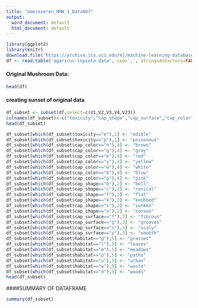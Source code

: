 ```yaml
---
title: "omerozeren_HMW_1_Data607"
output:
  word_document: default
  html_document: default
---
```


```r
library(ggplot2)
library(knitr)
download.file('https://archive.ics.uci.edu/ml/machine-learning-databases/mushroom/agaricus-lepiota.data', 'agaricus-lepiota.data')
df <- read.table('agaricus-lepiota.data', sep=',', stringsAsFactors=FALSE)
```

#### Original Mushroom Data:

```r
head(df)
```
#### creating sunset of original data

```r
df_subset <- subset(df,select=c(V1,V2,V3,V4,V23))
colnames(df_subset)<-c("toxicity","cap_shape","cap_surface","cap_color","habitat")
head(df_subset)
```

```r
df_subset[which(df_subset$toxicity=="e"),1] <- "edible"
df_subset[which(df_subset$toxicity=="p"),1] <- "poisonous"
df_subset[which(df_subset$cap_color=="n"),4] <- "brown"
df_subset[which(df_subset$cap_color=="g"),4] <- "gray"
df_subset[which(df_subset$cap_color=="e"),4] <- "red"
df_subset[which(df_subset$cap_color=="y"),4] <- "yellow"
df_subset[which(df_subset$cap_color=="w"),4] <- "white"
df_subset[which(df_subset$cap_color=="b"),4] <- "bluw"
df_subset[which(df_subset$cap_color=="p"),4] <- "pink"
df_subset[which(df_subset$cap_shape=="b"),2] <- "bell"
df_subset[which(df_subset$cap_shape=="c"),2] <- "conical"
df_subset[which(df_subset$cap_shape=="f"),2] <- "flat"
df_subset[which(df_subset$cap_shape=="k"),2] <- "knobbed"
df_subset[which(df_subset$cap_shape=="s"),2] <- "sunken"
df_subset[which(df_subset$cap_shape=="x"),2] <- "convex"
df_subset[which(df_subset$cap_surface=="f"),3] <- "fibrous"
df_subset[which(df_subset$cap_surface=="g"),3] <- "grooves"
df_subset[which(df_subset$cap_surface=="s"),3] <- "scaly"
df_subset[which(df_subset$cap_surface=="y"),3] <- "smooth"
df_subset[which(df_subset$habitat=="g"),5] <- "grasses"
df_subset[which(df_subset$habitat=="l"),5] <- "leaves"
df_subset[which(df_subset$habitat=="m"),5] <- "meadows"
df_subset[which(df_subset$habitat=="p"),5] <- "paths"
df_subset[which(df_subset$habitat=="u"),5] <- "urban"
df_subset[which(df_subset$habitat=="w"),5] <- "waste"
df_subset[which(df_subset$habitat=="d"),5] <- "woods"
head(df_subset)
```

####SUMMARY OF DATAFRAME 

```r
summary(df_subset)
```
